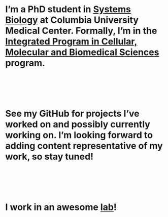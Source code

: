 <br></br>

<!--Want to put something here such as an image or plot that captures some of the things I work on or produce to g=ive an idea of the research I do-->

<!--Introduction paragraph-->

# **I'm a PhD student in [Systems Biology](http://systemsbiology.columbia.edu/graduate-education) at Columbia University Medical Center. Formally, I'm in the [Integrated Program in Cellular, Molecular and Biomedical Sciences](http://columbiaphd.org) program.**

<br></br>
<br></br>

# **See my GitHub for projects I've worked on and possibly currently working on. I'm looking forward to adding content representative of my work, so stay tuned!**

<br></br>
<br></br>

# **I work in an awesome <a href="http://www.tatonettilab.org" >lab</a>!**
